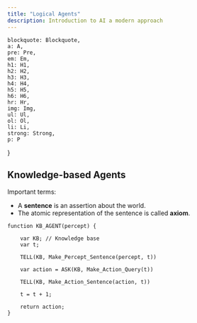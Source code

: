 ```yaml
---
title: "Logical Agents"
description: Introduction to AI a modern approach
---
```


    blockquote: Blockquote,
    a: A,
    pre: Pre,
    em: Em,
    h1: H1,
    h2: H2,
    h3: H3,
    h4: H4,
    h5: H5,
    h6: H6,
    hr: Hr,
    img: Img,
    ul: Ul,
    ol: Ol,
    li: Li,
    strong: Strong,
    p: P
}

## Knowledge-based Agents

Important terms:
- A **sentence** is an assertion about the world.
- The atomic representation of the sentence is called **axiom**.

```text
function KB_AGENT(percept) {

    var KB; // Knowledge base
    var t;

    TELL(KB, Make_Percept_Sentence(percept, t))

    var action = ASK(KB, Make_Action_Query(t))

    TELL(KB, Make_Action_Sentence(action, t))

    t = t + 1;

    return action;
}
```
